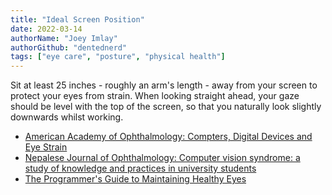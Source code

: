 ```yaml
---
title: "Ideal Screen Position"
date: 2022-03-14
authorName: "Joey Imlay"
authorGithub: "dentednerd"
tags: ["eye care", "posture", "physical health"]
---
```


Sit at least 25 inches - roughly an arm's length - away from your screen to protect your eyes from strain. When looking straight ahead, your gaze should be level with the top of the screen, so that you naturally look slightly downwards whilst working.

<FurtherReading>

- [American Academy of Ophthalmology: Compters, Digital Devices and Eye Strain](https://www.aao.org/eye-health/tips-prevention/computer-usage)
- [Nepalese Journal of Ophthalmology: Computer vision syndrome: a study of knowledge and practices in university students](https://www.nepjol.info/index.php/NEPJOPH/article/view/8707)
- [The Programmer's Guide to Maintaining Healthy Eyes](https://betterprogramming.pub/the-programmers-guide-to-maintaining-healthy-eyes-9f7ba8900a63)

</FurtherReading>
